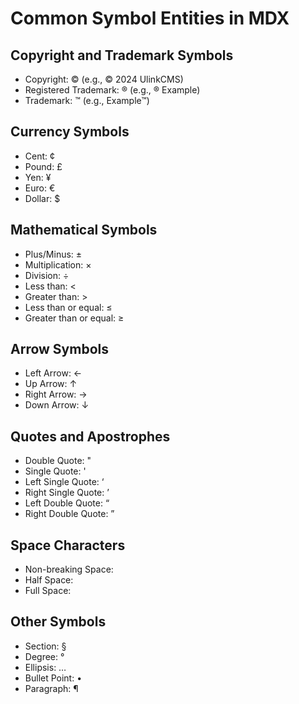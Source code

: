 # Common Symbol Entities in MDX

## Copyright and Trademark Symbols

- Copyright: &copy; (e.g., &copy; 2024 UlinkCMS)
- Registered Trademark: &reg; (e.g., &reg; Example)
- Trademark: &trade; (e.g., Example&trade;)

## Currency Symbols

- Cent: &cent;
- Pound: &pound;
- Yen: &yen;
- Euro: &euro;
- Dollar: &dollar;

## Mathematical Symbols

- Plus/Minus: &plusmn;
- Multiplication: &times;
- Division: &divide;
- Less than: &lt;
- Greater than: &gt;
- Less than or equal: &le;
- Greater than or equal: &ge;

## Arrow Symbols

- Left Arrow: &larr;
- Up Arrow: &uarr;
- Right Arrow: &rarr;
- Down Arrow: &darr;

## Quotes and Apostrophes

- Double Quote: &quot;
- Single Quote: &apos;
- Left Single Quote: &lsquo;
- Right Single Quote: &rsquo;
- Left Double Quote: &ldquo;
- Right Double Quote: &rdquo;

## Space Characters

- Non-breaking Space: &nbsp;
- Half Space: &ensp;
- Full Space: &emsp;

## Other Symbols

- Section: &sect;
- Degree: &deg;
- Ellipsis: &hellip;
- Bullet Point: &bull;
- Paragraph: &para;

